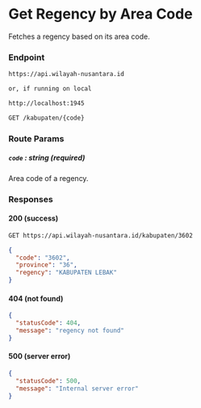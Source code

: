 
# Get Regency by Area Code

Fetches a regency based on its area code.

### Endpoint

```md filename="Base URL"
https://api.wilayah-nusantara.id

or, if running on local

http://localhost:1945
```

```md filename="Method and Endpoint"
GET /kabupaten/{code}
```

### Route Params

##### `code` : string (required)

Area code of a regency.

### Responses

#### 200 (success)

```md filename="Example Request"
GET https://api.wilayah-nusantara.id/kabupaten/3602
```

```json filename="Example Response"
{
  "code": "3602",
  "province": "36",
  "regency": "KABUPATEN LEBAK"
}
```

#### 404 (not found)

```json filename="Example Response"
{
  "statusCode": 404,
  "message": "regency not found"
}
```

#### 500 (server error)

```json filename="Example Response"
{
  "statusCode": 500,
  "message": "Internal server error"
}
```
